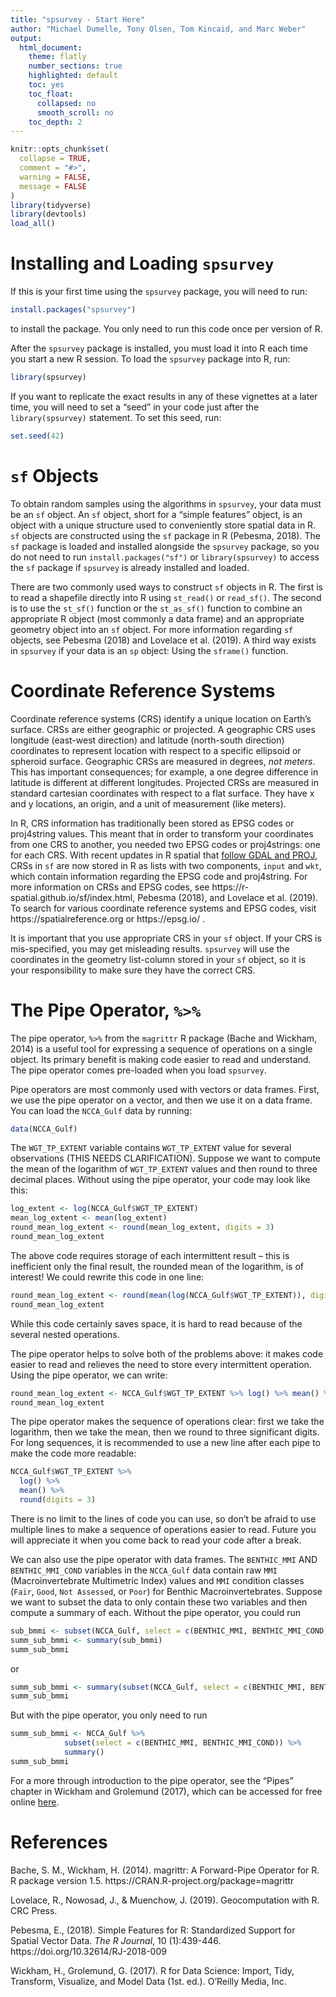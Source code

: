 ```yaml
---
title: "spsurvey - Start Here"
author: "Michael Dumelle, Tony Olsen, Tom Kincaid, and Marc Weber"
output: 
  html_document:
    theme: flatly
    number_sections: true
    highlighted: default 
    toc: yes
    toc_float:
      collapsed: no
      smooth_scroll: no
    toc_depth: 2
---
```


```r
knitr::opts_chunk$set(
  collapse = TRUE,
  comment = "#>", 
  warning = FALSE, 
  message = FALSE
)
library(tidyverse)
library(devtools)
load_all()
```

# Installing and Loading `spsurvey`

If this is your first time using the `spsurvey` package, you will need to run:
```r
install.packages("spsurvey")
```
to install the package. You only need to run this code once per version of R.

After the `spsurvey` package is installed, you must load it into R each time you start a new R session. To load the `spsurvey` package into R, run:
```r
library(spsurvey)
```


If you want to replicate the exact results in any of these vignettes at a later time, you will need to set a "seed" in your code just after the `library(spsurvey)` statement. To set this seed, run:
```r
set.seed(42)
```

# `sf` Objects

To obtain random samples using the algorithms in `spsurvey`, your data must be an `sf` object. An `sf` object, short for a "simple features" object, is an object with a unique structure used to conveniently store spatial data in R. `sf` objects are constructed using the `sf` package in R (Pebesma, 2018). The `sf` package is loaded and installed alongside the `spsurvey` package, so you do not need to run `install.packages("sf")` or `library(spsurvey)` to access the `sf` package if `spsurvey` is already installed and loaded. 

There are two commonly used ways to construct `sf` objects in R. The first is to read a shapefile directly into R using `st_read()` or `read_sf()`. The second is to use the `st_sf()` function or the `st_as_sf()` function to combine an appropriate R object (most commonly a data frame) and an appropriate geometry object into an `sf` object. For more information regarding `sf` objects, see Pebesma (2018) and Lovelace et al. (2019). A third way exists in `spsurvey` if your data is an `sp` object: Using the `sframe()` function.

# Coordinate Reference Systems

Coordinate reference systems (CRS) identify a unique location on Earth's surface. CRSs are either geographic or projected. A geographic CRS uses longitude (east-west direction) and latitude (north-south direction) coordinates to represent location with respect to a specific ellipsoid or spheroid surface. Geographic CRSs are measured in degrees, *not meters*. This has important consequences; for example, a one degree difference in latitude is different at different longitudes. Projected CRSs are measured in standard cartesian coordinates with respect to a flat surface. They have x and y locations, an origin, and a unit of measurement (like meters). 

In R, CRS information has traditionally been stored as EPSG codes or proj4string values. This meant that in order to transform your coordinates from one CRS to another, you needed two EPSG codes or proj4strings: one for each CRS. With recent updates in R spatial that [follow GDAL and PROJ](https://www.r-spatial.org/r/2020/03/17/wkt.html), CRSs in `sf` are now stored in R as lists with two components, `input` and `wkt`, which contain information regarding the EPSG code and proj4string. For more information on CRSs and EPSG codes, see https://r-spatial.github.io/sf/index.html, Pebesma (2018), and Lovelace et al. (2019). To search for various coordinate reference systems and EPSG codes, visit https://spatialreference.org or https://epsg.io/ .

It is important that you use appropriate CRS in your `sf` object. If your CRS is mis-specified, you may get misleading results. `spsurvey` will use the coordinates in the geometry list-column stored in your `sf` object, so it is your responsibility to make sure they have the correct CRS.

# The Pipe Operator, `%>%`

The pipe operator, `%>%` from the `magrittr` R package (Bache and Wickham, 2014) is a useful tool for expressing a sequence of operations on a single object. Its primary benefit is making code easier to read and understand. The pipe operator comes pre-loaded when you load `spsurvey`.

Pipe operators are most commonly used with vectors or data frames. First, we use the pipe operator on a vector, and then we use it on a data frame. You can load the `NCCA_Gulf` data by running:
```r
data(NCCA_Gulf)
```
The `WGT_TP_EXTENT` variable contains `WGT_TP_EXTENT` value for several observations (THIS NEEDS CLARIFICATION). Suppose we want to compute the mean of the logarithm of `WGT_TP_EXTENT` values and then round to three decimal places. Without using the pipe operator, your code may look like this:
```r
log_extent <- log(NCCA_Gulf$WGT_TP_EXTENT)
mean_log_extent <- mean(log_extent)
round_mean_log_extent <- round(mean_log_extent, digits = 3)
round_mean_log_extent
```
The above code requires storage of each intermittent result -- this is inefficient only the final result, the rounded mean of the logarithm, is of interest! We could rewrite this code in one line:
```r
round_mean_log_extent <- round(mean(log(NCCA_Gulf$WGT_TP_EXTENT)), digits = 3)
round_mean_log_extent
```
While this code certainly saves space, it is hard to read because of the several nested operations.

The pipe operator helps to solve both of the problems above: it makes code easier to read and relieves the need to store every intermittent operation. Using the pipe operator, we can write:
```r
round_mean_log_extent <- NCCA_Gulf$WGT_TP_EXTENT %>% log() %>% mean() %>% round(digits = 3)
round_mean_log_extent
```
The pipe operator makes the sequence of operations clear: first we take the logarithm, then we take the mean, then we round to three significant digits. For long sequences, it is recommended to use a new line after each pipe to make the code more readable:
```r
NCCA_Gulf$WGT_TP_EXTENT %>% 
  log() %>% 
  mean() %>% 
  round(digits = 3)
```
There is no limit to the lines of code you can use, so don't be afraid to use multiple lines to make a sequence of operations easier to read. Future you will appreciate it when you come back to read your code after a break.

We can also use the pipe operator with data frames. The `BENTHIC_MMI` AND `BENTHIC_MMI_COND` variables in the `NCCA_Gulf` data contain raw `MMI` (Macroinvertebrate Multimetric Index) values and `MMI` condition classes (`Fair`, `Good`, `Not Assessed`, or `Poor`) for Benthic Macroinvertebrates. Suppose we want to subset the data to only contain these two variables and then compute a summary of each. Without the pipe operator, you could run
```r
sub_bmmi <- subset(NCCA_Gulf, select = c(BENTHIC_MMI, BENTHIC_MMI_COND))
summ_sub_bmmi <- summary(sub_bmmi)
summ_sub_bmmi
```
or
```r
summ_sub_bmmi <- summary(subset(NCCA_Gulf, select = c(BENTHIC_MMI, BENTHIC_MMI_COND)))
summ_sub_bmmi
```
But with the pipe operator, you only need to run
```r
summ_sub_bmmi <- NCCA_Gulf %>% 
            subset(select = c(BENTHIC_MMI, BENTHIC_MMI_COND)) %>%
            summary()
summ_sub_bmmi  
```

For a more through introduction to the pipe operator, see the "Pipes" chapter in Wickham and Grolemund (2017), which can be accessed for free online [here](https://r4ds.had.co.nz/index.html).


# References

Bache, S. M., Wickham, H. (2014). magrittr: A Forward-Pipe Operator for
  R. R package version 1.5. https://CRAN.R-project.org/package=magrittr

Lovelace, R., Nowosad, J., & Muenchow, J. (2019). Geocomputation with R. CRC Press.

Pebesma, E., (2018). Simple Features for R: Standardized Support for Spatial Vector Data. *The R Journal*, 10 (1):439-446. https://doi.org/10.32614/RJ-2018-009

Wickham, H., Grolemund, G. (2017). R for Data Science: Import, Tidy, Transform, Visualize, and Model Data (1st. ed.). O'Reilly Media, Inc.
